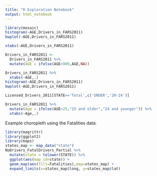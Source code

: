 ```yaml
---
title: "R Exploration Notebook"
output: html_notebook
---
```


```r
library(mosaic)
histogram(~AGE,Drivers_in_FARS2011)
bwplot(~AGE,Drivers_in_FARS2011)
```

```r
xtabs(~AGE,Drivers_in_FARS2011)
```

```r
Drivers_in_FARS2011 <-
  Drivers_in_FARS2011 %>%
  mutate(AGE = ifelse(AGE<900,AGE,NA))

Drivers_in_FARS2011 %>%
  xtabs(~AGE,.)
histogram(~AGE,Drivers_in_FARS2011)
bwplot(~AGE,Drivers_in_FARS2011)
```

```r
Licensed_Drivers_2011[STATE=='Total',c('UNDER','20-24')]
```


```r
Drivers_in_FARS2011 %>%
  mutate(Age = ifelse(AGE>25,"25 and older","24 and younger")) %>%
  xtabs(~Age,.)
```

Example choropleth using the Fatalities data.
```r
library(magrittr)
library(ggplot2)
library(maps)
states_map <- map_data("state")
NoDrivers_FatalDrivers_Partial %>% 
  mutate(state = tolower(STATE)) %>%
  ggplot(aes(map_id=state)) +
  geom_map(aes(fill=Fatalities),map=states_map) +
  expand_limits(x=states_map$long, y=states_map$lat)
```
